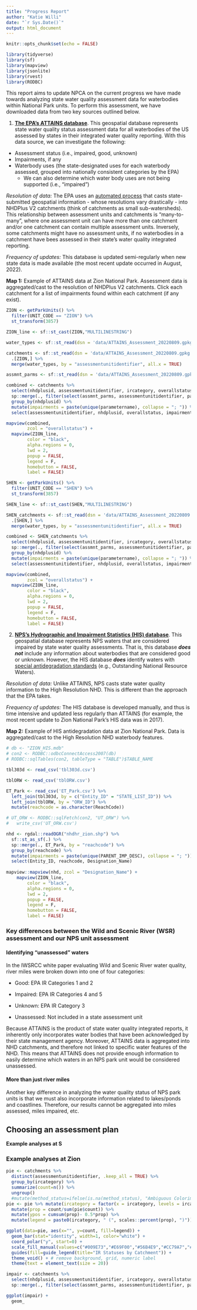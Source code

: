 ```yaml
---
title: "Progress Report"
author: "Katie Willi"
date: "`r Sys.Date()`"
output: html_document
---
```


```r
knitr::opts_chunk$set(echo = FALSE)

library(tidyverse)
library(sf)
library(mapview)
library(jsonlite)
library(rvest)
library(RODBC)

```

This report aims to update NPCA on the current progress we have made towards analyzing state water quality assessment data for waterbodies within National Park units. To perform this assessment, we have downloaded data from two key sources outlined below.

1)  [**The EPA's ATTAINS database**](https://www.epa.gov/waterdata/get-data-access-public-attains-data#AttainsGeo). This geospatial database represents state water quality status assessment data for all waterbodies of the US assessed by states in their integrated water quality reporting. With this data source, we can investigate the following:

-   Assessment status (i.e., impaired, good, unknown)
-   Impairments, if any
-   Waterbody uses (the state-designated uses for each waterbody assessed, grouped into nationally consistent categories by the EPA)
    -   We can also determine which water body uses are not being supported (i.e., "impaired")

*Resolution of data:* The EPA uses an [automated process](https://www.epa.gov/sites/default/files/2016-04/documents/final_geopilot_report_2016-03-21.pdf) that casts state-submitted geospatial information - whose resolutions vary drastically - into NHDPlus V2 catchments (think of catchments as small sub-watersheds). This relationship between assessment units and catchments is "many-to-many", where one assessment unit can have more than one catchment and/or one catchment can contain multiple assessment units. Inversely, some catchments might have no assessment units, if no waterbodies in a catchment have bees assessed in their state's water quality integrated reporting.

*Frequency of updates:* This database is updated semi-regularly when new state data is made available (the most recent update occurred in August, 2022).

**Map 1:** Example of ATTAINS data at Zion National Park. Assessment data is aggregated/cast to the resolution of NHDPlus V2 catchments. Click each catchment for a list of impairments found within each catchment (if any exist).

```r
ZION <- getParkUnits() %>%
  filter(UNIT_CODE == "ZION") %>%
  st_transform(3857)

ZION_line <- sf::st_cast(ZION,"MULTILINESTRING")

water_types <- sf::st_read(dsn = 'data/ATTAINS_Assessment_20220809.gpkg', layer = "attains_au_water_types")

catchments <- sf::st_read(dsn = 'data/ATTAINS_Assessment_20220809.gpkg', layer = "attains_au_catchments") %>%
  .[ZION,] %>%
  merge(water_types, by = "assessmentunitidentifier", all.x = TRUE)

assmnt_parms <- sf::st_read(dsn = 'data/ATTAINS_Assessment_20220809.gpkg', layer = "attains_au_assmnt_parms")

combined <- catchments %>%
  select(nhdplusid, assessmentunitidentifier, ircategory, overallstatus, reportingcycle) %>%
  sp::merge(., filter(select(assmnt_parms, assessmentunitidentifier, parameterstatus, parametername, parametergroupname), parameterstatus == "Cause"), by = "assessmentunitidentifier", all.x = TRUE) %>%
  group_by(nhdplusid) %>%
  mutate(impairments = paste(unique(parametername), collapse = "; ")) %>%
  select(assessmentunitidentifier, nhdplusid, overallstatus, impairments)

mapview(combined, 
        zcol = "overallstatus") +
  mapview(ZION_line, 
        color = "black", 
        alpha.regions = 0, 
        lwd = 2, 
        popup = FALSE, 
        legend = F, 
        homebutton = FALSE,
        label = FALSE)
```

```r
SHEN <- getParkUnits() %>%
  filter(UNIT_CODE == "SHEN") %>%
  st_transform(3857)

SHEN_line <- sf::st_cast(SHEN,"MULTILINESTRING")

SHEN_catchments <- sf::st_read(dsn = 'data/ATTAINS_Assessment_20220809.gpkg', layer = "attains_au_catchments") %>%
  .[SHEN,] %>%
  merge(water_types, by = "assessmentunitidentifier", all.x = TRUE)

combined <- SHEN_catchments %>%
  select(nhdplusid, assessmentunitidentifier, ircategory, overallstatus, reportingcycle) %>%
  sp::merge(., filter(select(assmnt_parms, assessmentunitidentifier, parameterstatus, parametername, parametergroupname), parameterstatus == "Cause"), by = "assessmentunitidentifier", all.x = TRUE) %>%
  group_by(nhdplusid) %>%
  mutate(impairments = paste(unique(parametername), collapse = "; ")) %>%
  select(assessmentunitidentifier, nhdplusid, overallstatus, impairments)

mapview(combined, 
        zcol = "overallstatus") +
  mapview(ZION_line, 
        color = "black", 
        alpha.regions = 0, 
        lwd = 2, 
        popup = FALSE, 
        legend = F, 
        homebutton = FALSE,
        label = FALSE)
```



2)  [**NPS's Hydrographic and Impairment Statistics (HIS) database**](https://www.nps.gov/subjects/protectingwater/his.htm). This geospatial database represents NPS waters that are considered impaired by state water quality assessments. That is, this database ***does not*** include any information about waterbodies that are considered good or unknown. However, the HIS database ***does*** identify waters with [special antidegradation standards](https://www.epa.gov/wqs-tech/key-concepts-module-4-antidegradation) (e.g., Outstanding National Resource Waters).

*Resolution of data:* Unlike ATTAINS, NPS casts state water quality information to the High Resolution NHD. This is different than the approach that the EPA takes.

*Frequency of updates:* The HIS database is developed manually, and thus is time intensive and updated less regularly than ATTAINS (for example, the most recent update to Zion National Park's HIS data was in 2017).

**Map 2:** Example of HIS antidegradation data at Zion National Park. Data is aggregated/cast to the High Resolution NHD waterbody features.

```r
# db <- "ZION_HIS.mdb"
# con2 <- RODBC::odbcConnectAccess2007(db)
# RODBC::sqlTables(con2, tableType = "TABLE")$TABLE_NAME

tbl303d <- read_csv('tbl303d.csv')

tblORW <- read_csv('tblORW.csv')

ET_Park <- read_csv('ET_Park.csv') %>%
  left_join(tbl303d, by = c("Entity_ID" = "STATE_LIST_ID")) %>%
  left_join(tblORW, by = "ORW_ID") %>%
  mutate(reachcode = as.character(ReachCode))

# UT_ORW <- RODBC::sqlFetch(con2, "UT_ORW") %>%
#   write_csv('UT_ORW.csv')

nhd <- rgdal::readOGR("nhdhr_zion.shp") %>%
  sf::st_as_sf(.) %>%
  sp::merge(., ET_Park, by = "reachcode") %>%
  group_by(reachcode) %>%
  mutate(impairments = paste(unique(PARENT_IMP_DESC), collapse = "; ")) %>%
  select(Entity_ID, reachcode, Designation_Name)
  
mapview::mapview(nhd, zcol = "Designation_Name") +
    mapview(ZION_line, 
        color = "black",
        alpha.regions = 0, 
        lwd = 2, 
        popup = FALSE, 
        legend = F, 
        homebutton = FALSE,
        label = FALSE)
```

### Key differences between the Wild and Scenic River (WSR) assessment and our NPS unit assessment

#### Identifying "unassessed" waters

In the IWSRCC white paper evaluating Wild and Scenic River water quality, river miles were broken down into one of four categories:

-   Good: EPA IR Categories 1 and 2

-   Impaired: EPA IR Categories 4 and 5

-   Unknown: EPA IR Category 3

-   Unassessed: Not included in a state assessment unit

Because ATTAINS is the product of state water quality integrated reports, it inherently only incorporates water bodies that have been acknowledged by their state management agency. Moreover, ATTAINS data is aggregated into NHD catchments, and therefore not linked to specific water features of the NHD. This means that ATTAINS does not provide enough information to easily determine which waters in an NPS park unit would be considered unassessed.

#### More than just river miles

Another key difference in analyzing the water quality status of NPS park units is that we must also incorporate information related to lakes/ponds and coastlines. Therefore, our results cannot be aggregated into miles assessed, miles impaired, etc.

## Choosing an assessment plan

**Example analyses at S**

### Example analyses at Zion

```r
pie <- catchments %>%
  distinct(assessmentunitidentifier, .keep_all = TRUE) %>%
  group_by(ircategory) %>%
  summarize(count=n()) %>%
  ungroup()
  #mutate(method_status=ifelse(is.na(method_status), "Ambiguous Colorimetry", method_status))
pie <- pie %>% mutate(ircategory = factor(x = ircategory, levels = ircategory)) %>% 
  mutate(prop = count/sum(pie$count)) %>%  
  mutate(ypos = cumsum(prop)- 0.5*prop) %>%
  mutate(legend = paste0(ircategory, " (", scales::percent(prop), ")"))

ggplot(data=pie, aes(x="", y=count, fill=legend)) +
  geom_bar(stat="identity", width=1, color="white") +
  coord_polar("y", start=0) +
  scale_fill_manual(values=c("#009E73","#E69F00","#56B4E9","#CC79A7","#0072B2","#F0E442","#D55E00")) +
  guides(fill=guide_legend(title="IR Statuses by Catchment")) +
  theme_void() + # remove background, grid, numeric label
  theme(text = element_text(size = 20))
```

```r
impair <- catchments %>%
  select(nhdplusid, assessmentunitidentifier, ircategory, overallstatus, reportingcycle) %>%
  sp::merge(., filter(select(assmnt_parms, assessmentunitidentifier, parameterstatus, parametername, parametergroupname), parameterstatus == "Cause"), by = "assessmentunitidentifier", all.x = TRUE)

ggplot(impair) +
  geom_
```

### 
